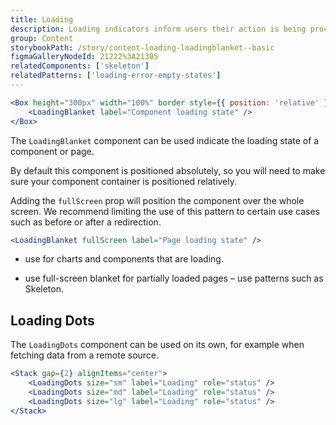 ```yaml
---
title: Loading
description: Loading indicators inform users their action is being processed.
group: Content
storybookPath: /story/content-loading-loadingblanket--basic
figmaGalleryNodeId: 21222%3A21305
relatedComponents: ['skeleton']
relatedPatterns: ['loading-error-empty-states']
---
```


```jsx live
<Box height="300px" width="100%" border style={{ position: 'relative' }}>
	<LoadingBlanket label="Component loading state" />
</Box>
```

The `LoadingBlanket` component can be used indicate the loading state of a component or page.

By default this component is positioned absolutely, so you will need to make sure your component container is positioned relatively.

Adding the `fullScreen` prop will position the component over the whole screen. We recommend limiting the use of this pattern to certain use cases such as before or after a redirection.

```jsx
<LoadingBlanket fullScreen label="Page loading state" />
```

<DoHeading />

- use for charts and components that are loading.

<DontHeading />

- use full-screen blanket for partially loaded pages – use patterns such as Skeleton.

## Loading Dots

The `LoadingDots` component can be used on its own, for example when fetching data from a remote source.

```jsx live
<Stack gap={2} alignItems="center">
	<LoadingDots size="sm" label="Loading" role="status" />
	<LoadingDots size="md" label="Loading" role="status" />
	<LoadingDots size="lg" label="Loading" role="status" />
</Stack>
```
